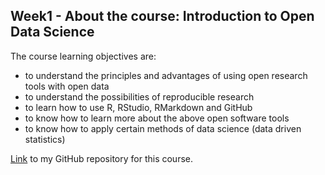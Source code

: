 ## Week1 - About the course: Introduction to Open Data Science

The course learning objectives are:  

* to understand the principles and advantages of using open research tools with open data
* to understand the possibilities of reproducible research
* to learn how to use R, RStudio, RMarkdown and GitHub
* to know how to learn more about the above open software tools
* to know how to apply certain methods of data science (data driven statistics)  

[Link](https://github.com/ittobor/IODS-project) to my GitHub repository for this course.